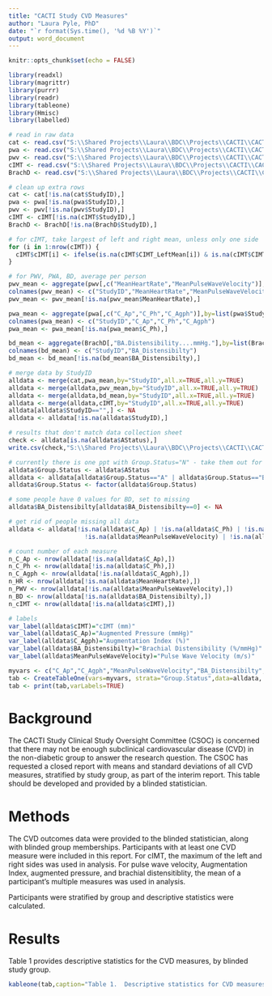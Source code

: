 ```yaml
---
title: "CACTI Study CVD Measures"
author: "Laura Pyle, PhD"
date: "`r format(Sys.time(), '%d %B %Y')`"
output: word_document
---
```


```r
knitr::opts_chunk$set(echo = FALSE)

library(readxl)
library(magrittr)
library(purrr)
library(readr)
library(tableone)
library(Hmisc)
library(labelled)

# read in raw data
cat <- read.csv("S:\\Shared Projects\\Laura\\BDC\\Projects\\CACTI\\CACTI oral microbiome\\Blinded CSOC report #2\\Data\\Blinded category.csv")
pwa <- read.csv("S:\\Shared Projects\\Laura\\BDC\\Projects\\CACTI\\CACTI oral microbiome\\Blinded CSOC report #2\\Data\\PWA.csv")
pwv <- read.csv("S:\\Shared Projects\\Laura\\BDC\\Projects\\CACTI\\CACTI oral microbiome\\Blinded CSOC report #2\\Data\\PWV.csv")
cIMT <- read.csv("S:\\Shared Projects\\Laura\\BDC\\Projects\\CACTI\\CACTI oral microbiome\\Blinded CSOC report #2\\Data\\cIMT.csv")
BrachD <- read.csv("S:\\Shared Projects\\Laura\\BDC\\Projects\\CACTI\\CACTI oral microbiome\\Blinded CSOC report #2\\Data\\BrachD.csv")

# clean up extra rows
cat <- cat[!is.na(cat$StudyID),] 
pwa <- pwa[!is.na(pwa$StudyID),]
pwv <- pwv[!is.na(pwv$StudyID),]
cIMT <- cIMT[!is.na(cIMT$StudyID),]
BrachD <- BrachD[!is.na(BrachD$StudyID),]

# for cIMT, take largest of left and right mean, unless only one side
for (i in 1:nrow(cIMT)) {
  cIMT$cIMT[i] <- ifelse(is.na(cIMT$CIMT_LeftMean[i]) & is.na(cIMT$CIMT_RightMean[i]),NA,max(cIMT$CIMT_LeftMean[i],cIMT$CIMT_RightMean[i],na.rm = TRUE))
}

# for PWV, PWA, BD, average per person
pwv_mean <- aggregate(pwv[,c("MeanHeartRate","MeanPulseWaveVelocity")],by=list(pwv$StudyID),mean,na.rm=TRUE)
colnames(pwv_mean) <- c("StudyID","MeanHeartRate","MeanPulseWaveVelocity")
pwv_mean <- pwv_mean[!is.na(pwv_mean$MeanHeartRate),]

pwa_mean <- aggregate(pwa[,c("C_Ap","C_Ph","C_Agph")],by=list(pwa$StudyID),mean,na.rm=TRUE)
colnames(pwa_mean) <- c("StudyID","C_Ap","C_Ph","C_Agph")
pwa_mean <- pwa_mean[!is.na(pwa_mean$C_Ph),]

bd_mean <- aggregate(BrachD[,"BA.Distensibility....mmHg."],by=list(BrachD$StudyID),mean,na.rm=TRUE)
colnames(bd_mean) <- c("StudyID","BA_Distensibilty")
bd_mean <- bd_mean[!is.na(bd_mean$BA_Distensibilty),]

# merge data by StudyID
alldata <- merge(cat,pwa_mean,by="StudyID",all.x=TRUE,all.y=TRUE)
alldata <- merge(alldata,pwv_mean,by="StudyID",all.x=TRUE,all.y=TRUE)
alldata <- merge(alldata,bd_mean,by="StudyID",all.x=TRUE,all.y=TRUE)
alldata <- merge(alldata,cIMT,by="StudyID",all.x=TRUE,all.y=TRUE)
alldata[alldata$StudyID=="",] <- NA
alldata <- alldata[!is.na(alldata$StudyID),]

# results that don't match data collection sheet
check <- alldata[is.na(alldata$AStatus),]
write.csv(check,"S:\\Shared Projects\\Laura\\BDC\\Projects\\CACTI\\CACTI oral microbiome\\Blinded CSOC report #2\\Data\\check.csv")

# currently there is one ppt with Group.Status="N" - take them out for now
alldata$Group.Status <- alldata$AStatus
alldata <- alldata[alldata$Group.Status=="A" | alldata$Group.Status=="B",]
alldata$Group.Status <- factor(alldata$Group.Status)

# some people have 0 values for BD, set to missing
alldata$BA_Distensibilty[alldata$BA_Distensibilty==0] <- NA

# get rid of people missing all data 
alldata <- alldata[!is.na(alldata$C_Ap) | !is.na(alldata$C_Ph) | !is.na(alldata$C_Agph) | !is.na(alldata$MeanHeartRate) |
                     !is.na(alldata$MeanPulseWaveVelocity) | !is.na(alldata$BA_Distensibilty) | !is.na(alldata$cIMT),]

# count number of each measure
n_C_Ap <- nrow(alldata[!is.na(alldata$C_Ap),])
n_C_Ph <- nrow(alldata[!is.na(alldata$C_Ph),])
n_C_Agph <- nrow(alldata[!is.na(alldata$C_Agph),])
n_HR <- nrow(alldata[!is.na(alldata$MeanHeartRate),])
n_PWV <- nrow(alldata[!is.na(alldata$MeanPulseWaveVelocity),])
n_BD <- nrow(alldata[!is.na(alldata$BA_Distensibilty),])
n_cIMT <- nrow(alldata[!is.na(alldata$cIMT),])

# labels
var_label(alldata$cIMT)="cIMT (mm)"
var_label(alldata$C_Ap)="Augmented Pressure (mmHg)"
var_label(alldata$C_Agph)="Augmentation Index (%)"
var_label(alldata$BA_Distensibilty)="Brachial Distensibility (%/mmHg)"
var_label(alldata$MeanPulseWaveVelocity)="Pulse Wave Velocity (m/s)"

myvars <- c("C_Ap","C_Agph","MeanPulseWaveVelocity","BA_Distensibilty","cIMT")
tab <- CreateTableOne(vars=myvars, strata="Group.Status",data=alldata, test=FALSE)
tab <- print(tab,varLabels=TRUE)

```

# Background

The CACTI Study Clinical Study Oversight Committee (CSOC) is concerned that there may not be enough subclinical cardiovascular disease (CVD) in the non-diabetic group to answer the research question.  The CSOC has requested a closed report with means and standard deviations of all CVD measures, stratified by study group, as part of the interim report.  This table should be developed and provided by a blinded statistician.

# Methods

The CVD outcomes data were provided to the blinded statistician, along with blinded group memberships.  Participants with at least one CVD measure were included in this report.  For cIMT, the maximum of the left and right sides was used in analysis.  For pulse wave velocity, Augmentation Index, augmented pressure, and brachial distensitiblity, the mean of a participant's multiple measures was used in analysis.

Participants were stratified by group and descriptive statistics were calculated.

# Results

Table 1 provides descriptive statistics for the CVD measures, by blinded study group.

```r
kableone(tab,caption="Table 1.  Descriptive statistics for CVD measures, by blinded study group.")
```
